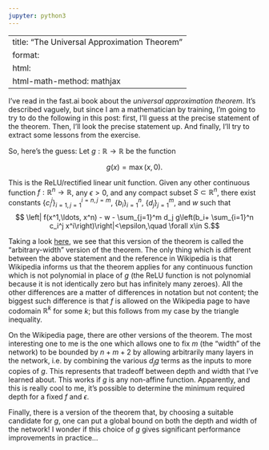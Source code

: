 ```yaml
---
jupyter: python3
---
```


---
title: "The Universal Approximation Theorem"
format:
  html:
    html-math-method: mathjax
---

I've read in the fast.ai book about the *universal approximation theorem*. It's described vaguely, but since I am a mathematician by training, I'm going to try to do the following in this post: first, I'll guess at the precise statement of the theorem. Then, I'll look the precise statement up. And finally, I'll try to extract some lessons from the exercise.

So, here's the guess:
Let $g:\mathbb R \to \mathbb R$ be the function 

$$g(x) = \max(x,0).$$

This is the ReLU/rectified linear unit function.
Given any other continuous function $f: \mathbb R^n \to \mathbb R$, any $\epsilon>0$, and any compact subset $S\subset \mathbb R^n$, there exist constants $\{c_{i}^j\}_{i=1,j=1}^{i=n,j=m}$, $\{b_i\}_{i=1}^n$, $\{d_j\}_{j=1}^m$, and $w$ such that 
$$ \left| f(x^1,\ldots, x^n) - w - \sum_{j=1}^m d_j g\left(b_i+ \sum_{i=1}^n c_i^j x^i\right)\right|<\epsilon,\quad \forall x\in S.$$


Taking a look [here](https://en.wikipedia.org/wiki/Universal_approximation_theorem#Arbitrary-width_case), we see that this version of the theorem is called the "arbitrary-width" version of the theorem.
The only thing which is different between the above statement and the reference in Wikipedia is that Wikipedia informs us that the theorem applies for any continuous function which is not polynomial in place of $g$ (the ReLU function is not polynomial because it is not identically zero but has infinitely many zeroes).
All the other differences are a matter of differences in notation but not content; the biggest such difference is that $f$ is allowed on the Wikipedia page to have codomain $\mathbb R^k$ for some $k$; but this follows from my case by the triangle inequality. 

On the Wikipedia page, there are other versions of the theorem.
The most interesting one to me is the one which allows one to fix $m$ (the "width" of the network) to be bounded by $n+m+2$ by allowing arbitrarily many layers in the network, i.e. by combining the various $d_j g$ terms as the inputs to more copies of $g$.
This represents that tradeoff between depth and width that I've learned about.
This works if $g$ is any non-affine function.
Apparently, and this is really cool to me, it's possible to determine the minimum required depth for a fixed $f$ and $\epsilon$.

Finally, there is a version of the theorem that, by choosing a suitable candidate for $g$, one can put a global bound on both the depth and width of the network! I wonder if this choice of $g$ gives significant performance improvements in practice...

